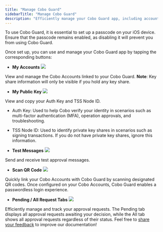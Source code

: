 ```yaml
---
title: "Manage Cobo Guard"
sidebarTitle: "Manage Cobo Guard"
description: "Efficiently manage your Cobo Guard app, including account linking and public key access, to ensure secure digital asset operations."
---
```


<Warning>To use Cobo Guard, it is essential to set up a passcode on your iOS device. Ensure that the passcode remains enabled, as disabling it will prevent you from using Cobo Guard.</Warning>

Once set up, you can use and manage your Cobo Guard app by tapping the corresponding buttons:

- **My Accounts** <img src="/en/images/cobo-guard/common/icon_account.svg" className="icon"></img>

View and manage the Cobo Accounts linked to your Cobo Guard. **Note**: Key share information will only be visible if you hold any key share.

- **My Public Key** <img src="/en/images/cobo-guard/common/icon_key.svg" className="icon"></img>

View and copy your Auth Key and TSS Node ID.
- Auth Key: Used to help Cobo verify your identity in scenarios such as multi-factor authentication (MFA), operation approvals, and troubleshooting.
- TSS Node ID: Used to identify private key shares in scenarios such as signing transactions. If you do not have private key shares, ignore this information.

- **Test Messages** <img src="/en/images/cobo-guard/common/icon_testmsg.svg" className="icon"></img>

Send and receive test approval messages.

- **Scan QR Code** <img src="/en/images/cobo-guard/common/icon_scan.svg" className="icon"></img>

Quickly link your Cobo Accounts with Cobo Guard by scanning designated QR codes. Once configured on your Cobo Accounts, Cobo Guard enables a passwordless login experience.


- **Pending / All Request Tabs** <img src="/en/images/organization/nav.svg" className="icon"></img>

Efficiently manage and track your approval requests. The Pending tab displays all approval requests awaiting your decision, while the All tab shows all approval requests regardless of their status.
<Tip>Feel free to [share your feedback](https://forms.zohopublic.com/cobo/form/DocumentFeedbackForm/formperma/QvLOhxJv1_JMsJ-1dleZ8Itb_7rzN-LtgvsDdxosoVI?referrername=manuals) to improve our documentation!</Tip>